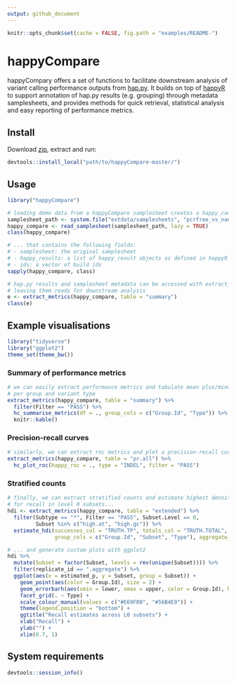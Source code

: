 ```yaml
---
output: github_document
---
```


```r
knitr::opts_chunk$set(cache = FALSE, fig.path = "examples/README-")
```

# happyCompare

happyCompary offers a set of functions to facilitate downstream analysis of variant calling performance outputs from [hap.py](https://github.com/Illumina/hap.py).
It builds on top of [happyR](https://github.com/Illumina/happyR) to support annotation of hap.py results (e.g. grouping) through metadata samplesheets, and provides methods for quick retrieval, statistical analysis and easy reporting of performance metrics.


## Install


Download [zip](https://git.illumina.com/Bioinformatics/happyCompare/archive/master.zip), extract and run:

```r
devtools::install_local("path/to/happyCompare-master/")
```

## Usage

```r
library("happyCompare")

# loading demo data from a happyCompare samplesheet creates a happy_compare object...
samplesheet_path <- system.file("extdata/samplesheets", "pcrfree_vs_nano.readme.csv", package = "happyCompare")
happy_compare <- read_samplesheet(samplesheet_path, lazy = TRUE)
class(happy_compare)

# ... that contains the following fields:
# - samplesheet: the original samplesheet
# - happy_results: a list of happy_result objects as defined in happyR
# - ids: a vector of build ids
sapply(happy_compare, class)

# hap.py results and samplesheet metadata can be accessed with extract_metrics(),
# leaving them ready for downstream analysis
e <- extract_metrics(happy_compare, table = "summary")
class(e)
```

## Example visualisations

```r
library("tidyverse")
library("ggplot2")
theme_set(theme_bw())
```

### Summary of performance metrics

```r
# we can easily extract performance metrics and tabulate mean plus/minus SD 
# per group and variant type
extract_metrics(happy_compare, table = "summary") %>% 
  filter(Filter == "PASS") %>% 
  hc_summarise_metrics(df = ., group_cols = c("Group.Id", "Type")) %>% 
  knitr::kable()
```

### Precision-recall curves

```r
# similarly, we can extract roc metrics and plot a precision-recall curve for PASS INDEL
extract_metrics(happy_compare, table = "pr.all") %>% 
  hc_plot_roc(happy_roc = ., type = "INDEL", filter = "PASS")
```

### Stratified counts

```r
# finally, we can extract stratified counts and estimate highest density intervals 
# for recall in level 0 subsets...
hdi <- extract_metrics(happy_compare, table = "extended") %>% 
  filter(Subtype == "*", Filter == "PASS", Subset.Level == 0, 
         Subset %in% c("high.at", "high.gc")) %>% 
  estimate_hdi(successes_col = "TRUTH.TP", totals_col = "TRUTH.TOTAL", 
               group_cols = c("Group.Id", "Subset", "Type"), aggregate_only = FALSE)

# ... and generate custom plots with ggplot2
hdi %>% 
  mutate(Subset = factor(Subset, levels = rev(unique(Subset)))) %>% 
  filter(replicate_id == ".aggregate") %>% 
  ggplot(aes(x = estimated_p, y = Subset, group = Subset)) +
    geom_point(aes(color = Group.Id), size = 2) +
    geom_errorbarh(aes(xmin = lower, xmax = upper, color = Group.Id), height = 0.4) +
    facet_grid(. ~ Type) +
    scale_colour_manual(values = c("#E69F00", "#56B4E9")) +
    theme(legend.position = "bottom") +
    ggtitle("Recall estimates across L0 subsets") +
    xlab("Recall") +
    ylab("") +
    xlim(0.7, 1)
```

## System requirements

```r
devtools::session_info()
```

